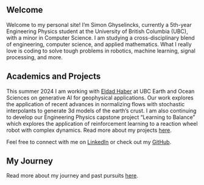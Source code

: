 ## Welcome
Welcome to my personal site! I'm Simon Ghyselincks, currently a 5th-year Engineering Physics student at the University of British Columbia (UBC), with a minor in Computer Science. I am studying a cross-disciplinary blend of engineering, computer science, and applied mathematics. What I really love is coding to solve tough problems in robotics, machine learning, signal processing, and more.


## Academics and Projects

This summer 2024 I am working with [Eldad Haber](https://scholar.google.ca/citations?user=NZmEIS8AAAAJ&hl=en) at UBC Earth and Ocean Sciences on generative AI for geophysical applications. Our work explores the application of recent advances in normalizing flows with stochastic interpolants to generate 3d models of the earth's crust. I am also continuing to develop our Engineering Physics capstone project "Learning to Balance" which explores the application of reinforcement learning to a reaction wheel robot with complex dynamics. Read more about my projects [here](/content/projects/projects.qmd).

<!-- ## Looking Forward

I am interested in a Masters or PhD in the field of robotics, computational science and engineering, machine learning, or the intersection of all three!  -->

Feel free to connect with me on [LinkedIn](https://www.linkedin.com/in/simonghyselincks) or check out my [GitHub](https://github.com/chipnbits).

## My Journey

Read more about my journey and past pursuits [here](/content/about/biography.qmd).
